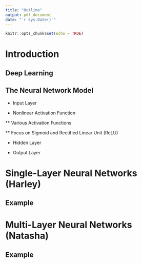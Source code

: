 ```yaml
---
title: "Outline"
output: pdf_document
date: "`r Sys.Date()`"
---
```


```r
knitr::opts_chunk$set(echo = TRUE)
```


# Introduction  

## Deep Learning  

## The Neural Network Model  

* Input Layer  

* Nonlinear Activation Function

** Various Activation Functions  

** Focus on Sigmoid  and Rectified Linear Unit (ReLU)

* Hidden Layer  

* Output Layer

# Single-Layer Neural Networks (Harley)  

## Example  

# Multi-Layer Neural Networks (Natasha)

## Example  

